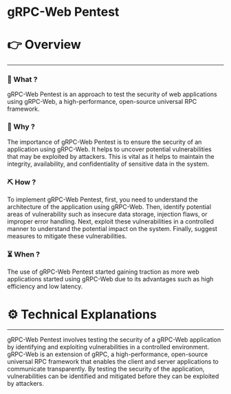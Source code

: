 # gRPC-Web Pentest


# 👉 Overview

---

### 👀 What ?

gRPC-Web Pentest is an approach to test the security of web applications using gRPC-Web, a high-performance, open-source universal RPC framework.


### 🧐 Why ?

The importance of gRPC-Web Pentest is to ensure the security of an application using gRPC-Web. It helps to uncover potential vulnerabilities that may be exploited by attackers. This is vital as it helps to maintain the integrity, availability, and confidentiality of sensitive data in the system.


### ⛏️ How ?

To implement gRPC-Web Pentest, first, you need to understand the architecture of the application using gRPC-Web. Then, identify potential areas of vulnerability such as insecure data storage, injection flaws, or improper error handling. Next, exploit these vulnerabilities in a controlled manner to understand the potential impact on the system. Finally, suggest measures to mitigate these vulnerabilities.


### ⏳ When ?

The use of gRPC-Web Pentest started gaining traction as more web applications started using gRPC-Web due to its advantages such as high efficiency and low latency.


# ⚙️ Technical Explanations

---

gRPC-Web Pentest involves testing the security of a gRPC-Web application by identifying and exploiting vulnerabilities in a controlled environment. gRPC-Web is an extension of gRPC, a high-performance, open-source universal RPC framework that enables the client and server applications to communicate transparently. By testing the security of the application, vulnerabilities can be identified and mitigated before they can be exploited by attackers.
